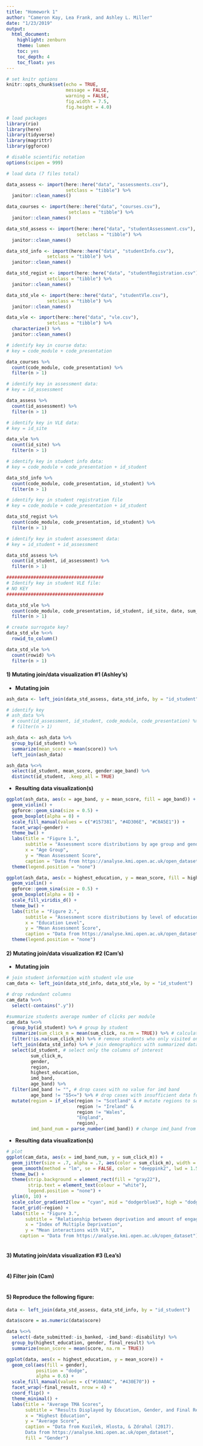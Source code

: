 ```yaml
---
title: "Homework 1"
author: "Cameron Kay, Lea Frank, and Ashley L. Miller"
date: "1/23/2019"
output:
  html_document:
    highlight: zenburn
    theme: lumen
    toc: yes
    toc_depth: 4
    toc_float: yes
---
```


```r

# set knitr options
knitr::opts_chunk$set(echo = TRUE,
                      message = FALSE,
                      warning = FALSE,
                      fig.width = 7.5,
                      fig.height = 4.0)

# load packages
library(rio)
library(here)
library(tidyverse)
library(magrittr)
library(ggforce)

# disable scientific notation
options(scipen = 999)

```

```r

# load data (7 files total)

data_assess <- import(here::here("data", "assessments.csv"),
                      setclass = "tibble") %>%
  janitor::clean_names()

data_courses <- import(here::here("data", "courses.csv"),
                       setclass = "tibble") %>% 
  janitor::clean_names()

data_std_assess <- import(here::here("data", "studentAssessment.csv"),
                          setclass = "tibble") %>% 
  janitor::clean_names()

data_std_info <- import(here::here("data", "studentInfo.csv"),
               setclass = "tibble") %>% 
  janitor::clean_names()

data_std_regist <- import(here::here("data", "studentRegistration.csv"),
               setclass = "tibble") %>% 
  janitor::clean_names()

data_std_vle <- import(here::here("data", "studentVle.csv"),
               setclass = "tibble") %>% 
  janitor::clean_names()

data_vle <- import(here::here("data", "vle.csv"),
               setclass = "tibble") %>% 
  characterize() %>%
  janitor::clean_names()

```

```r

# identify key in course data:
# key = code_module + code_presentation

data_courses %>% 
  count(code_module, code_presentation) %>% 
  filter(n > 1)

# identify key in assessment data:
# key = id_assessment

data_assess %>% 
  count(id_assessment) %>% 
  filter(n > 1)

# identify key in VLE data:
# key = id_site

data_vle %>% 
  count(id_site) %>% 
  filter(n > 1)

# identify key in student info data:
# key = code_module + code_presentation + id_student

data_std_info %>% 
  count(code_module, code_presentation, id_student) %>% 
  filter(n > 1)

# identify key in student registration file
# key = code_module + code_presentation + id_student

data_std_regist %>% 
  count(code_module, code_presentation, id_student) %>% 
  filter(n > 1)

# identify key in student assessment data:
# key = id_student + id_assessment

data_std_assess %>% 
  count(id_student, id_assessment) %>% 
  filter(n > 1)

####################################
# Identify key in student VLE file:
# NO KEY
####################################

data_std_vle %>% 
  count(code_module, code_presentation, id_student, id_site, date, sum_click) %>% 
  filter(n > 1)

# create surrogate key?
data_std_vle %<>% 
  rowid_to_column()

data_std_vle %>%
  count(rowid) %>%
  filter(n > 1)

```

#### 1) Mutating join/data visualization #1 (Ashley's)

  + **Mutating join**

```r

ash_data <- left_join(data_std_assess, data_std_info, by = "id_student") #joined by id_student

# identify key
# ash_data %>% 
  # count(id_assessment, id_student, code_module, code_presentation) %>% key
  # filter(n > 1)

ash_data <- ash_data %>%
  group_by(id_student) %>%
  summarize(mean_score = mean(score)) %>%
  left_join(ash_data)

ash_data %<>%
  select(id_student, mean_score, gender:age_band) %>%
  distinct(id_student, .keep_all = TRUE)

```

  + **Resulting data visualization(s)**

```r

ggplot(ash_data, aes(x = age_band, y = mean_score, fill = age_band)) +
  geom_violin() +
  ggforce::geom_sina(size = 0.5) +
  geom_boxplot(alpha = 0) +
  scale_fill_manual(values = c("#157381", "#4D306E", "#C0A5E1")) +
  facet_wrap(~gender) +
  theme_bw() +
  labs(title = "Figure 1.",
       subtitle = "Assessment score distributions by age group and gender",
       x = "Age Group", 
       y = "Mean Assessment Score",
       caption = "Data from https://analyse.kmi.open.ac.uk/open_dataset") +
  theme(legend.position = "none")

ggplot(ash_data, aes(x = highest_education, y = mean_score, fill = highest_education)) +
  geom_violin() +
  ggforce::geom_sina(size = 0.5) +
  geom_boxplot(alpha = 0) +
  scale_fill_viridis_d() +
  theme_bw() +
  labs(title = "Figure 2.",
       subtitle = "Assessment score distributions by level of education",
       x = "Education Level", 
       y = "Mean Assessment Score",
       caption = "Data from https://analyse.kmi.open.ac.uk/open_dataset") +
  theme(legend.position = "none")

```

#### 2) Mutating join/data visualization #2 (Cam's)

  + **Mutating join**

```r
# join student information with student vle use
cam_data <- left_join(data_std_info, data_std_vle, by = "id_student")

# drop redundant columns
cam_data %<>%
  select(-contains(".y"))

#summarize students average number of clicks per module
cam_data %<>%
  group_by(id_student) %>% # group by student
  summarize(sum_click_m = mean(sum_click, na.rm = TRUE)) %>% # calculate average number of clicks on VLE materials
  filter(!is.na(sum_click_m)) %>% # remove students who only visited once or who have no imd_band
  left_join(data_std_info) %>% # join demographics with summarized data
  select(id_student, # select only the columns of interest 
         sum_click_m,
         gender,
         region,
         highest_education,
         imd_band,
         age_band) %>%
  filter(imd_band != "", # drop cases with no value for imd band
         age_band != "55<=") %>% # drop cases with insufficient data for age band
  mutate(region = if_else(region != "Scotland" & # mutate regions to sort by countries
                          region != "Ireland" &
                          region != "Wales", 
                          "England", 
                          region),
         imd_band_num = parse_number(imd_band)) # change imd_band from a factor to a numeric
```

  + **Resulting data visualization(s)**
  
```r
# plot
ggplot(cam_data, aes(x = imd_band_num, y = sum_click_m)) +
  geom_jitter(size = .7, alpha = .7, aes(color = sum_click_m), width = 10, height = 1) +
  geom_smooth(method = "lm", se = FALSE, color = "deeppink2", lwd = 1.5, alpha = .8) +
  theme_bw() +
  theme(strip.background = element_rect(fill = "gray22"),
        strip.text = element_text(colour = "white"),
        legend.position = "none") +
  ylim(0, 10) +
  scale_color_gradient2(low = "cyan", mid = "dodgerblue3", high = "dodgerblue3", midpoint = 8) +
  facet_grid(~region) +
  labs(title = "Figure 3.",
       subtitle = "Relationship between deprivation and amount of engagement with VLE materials",
       x = "Index of Multiple Deprivation", 
       y = "Mean interactions with VLE",
     caption = "Data from https://analyse.kmi.open.ac.uk/open_dataset")
  
```

#### 3) Mutating join/data visualization #3 (Lea's)

```r



```

#### 4) Filter join (Cam)

```r



```
  
#### 5) Reproduce the following figure:

```r

data <- left_join(data_std_assess, data_std_info, by = "id_student") 

data$score = as.numeric(data$score)

data %<>%
  select(-date_submitted:-is_banked, -imd_band:-disability) %>%
  group_by(highest_education, gender, final_result) %>%
  summarize(mean_score = mean(score, na.rm = TRUE))

ggplot(data, aes(x = highest_education, y = mean_score)) +
  geom_col(aes(fill = gender),
           position = "dodge",
           alpha = 0.6) +
  scale_fill_manual(values = c("#10A0AC", "#430E70")) +
  facet_wrap(~final_result, nrow = 4) +
  coord_flip() +
  theme_minimal() +
  labs(title = "Average TMA Scores",
       subtitle = "Results Displayed by Education, Gender, and Final Result Designation",
       x = "Highest Education", 
       y = "Average Score",
       caption = "Data from Kuzilek, Hlosta, & Zdrahal (2017).
       Data from https://analyse.kmi.open.ac.uk/open_dataset",
       fill = "Gender")
  
```